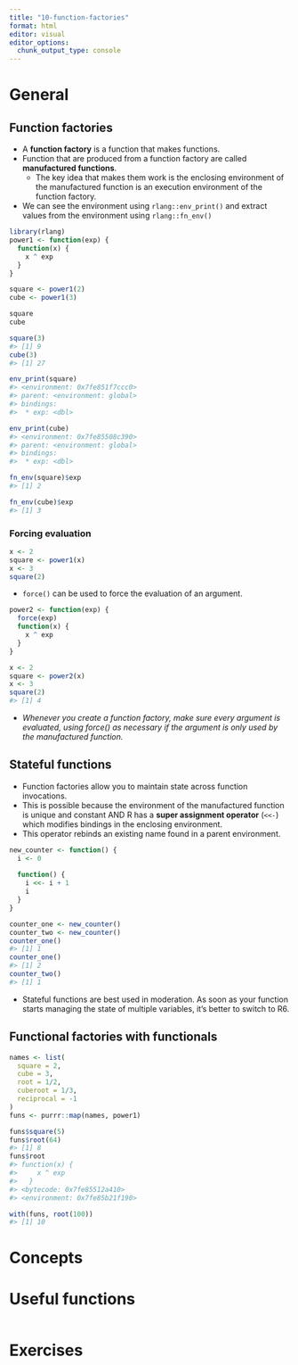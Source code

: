 ```yaml
---
title: "10-function-factories"
format: html
editor: visual
editor_options: 
  chunk_output_type: console
---
```


# General

## Function factories

-   A **function factory** is a function that makes functions.
-   Function that are produced from a function factory are called **manufactured functions**.
    -   The key idea that makes them work is the enclosing environment of the manufactured function is an execution environment of the function factory.
-   We can see the environment using `rlang::env_print()` and extract values from the environment using `rlang::fn_env()`

```r
library(rlang)
power1 <- function(exp) {
  function(x) {
    x ^ exp
  }
}

square <- power1(2)
cube <- power1(3)

square
cube

square(3)
#> [1] 9
cube(3)
#> [1] 27

env_print(square)
#> <environment: 0x7fe851f7ccc0>
#> parent: <environment: global>
#> bindings:
#>  * exp: <dbl>

env_print(cube)
#> <environment: 0x7fe85508c390>
#> parent: <environment: global>
#> bindings:
#>  * exp: <dbl>

fn_env(square)$exp
#> [1] 2

fn_env(cube)$exp
#> [1] 3
```

### Forcing evaluation

```r
x <- 2
square <- power1(x)
x <- 3
square(2)
```

-   `force()` can be used to force the evaluation of an argument.

```r
power2 <- function(exp) {
  force(exp)
  function(x) {
    x ^ exp
  }
}

x <- 2
square <- power2(x)
x <- 3
square(2)
#> [1] 4
```

-   *Whenever you create a function factory, make sure every argument is evaluated, using force() as necessary if the argument is only used by the manufactured function.*

## Stateful functions

-   Function factories allow you to maintain state across function invocations.
-  This is possible because the environment of the manufactured function is unique and constant AND R has a **super assignment operator** (`<<-`) which modifies bindings in the enclosing environment.
- This operator rebinds an existing name found in a parent environment.

```r
new_counter <- function() {
  i <- 0
  
  function() {
    i <<- i + 1
    i
  }
}

counter_one <- new_counter()
counter_two <- new_counter()
counter_one()
#> [1] 1
counter_one()
#> [1] 2
counter_two()
#> [1] 1
```

- Stateful functions are best used in moderation. As soon as your function starts managing the state of multiple variables, it’s better to switch to R6.

## Functional factories with functionals

```r
names <- list(
  square = 2, 
  cube = 3, 
  root = 1/2, 
  cuberoot = 1/3, 
  reciprocal = -1
)
funs <- purrr::map(names, power1)

funs$square(5)
funs$root(64)
#> [1] 8
funs$root
#> function(x) {
#>     x ^ exp
#>   }
#> <bytecode: 0x7fe85512a410>
#> <environment: 0x7fe85b21f190>
```

```r
with(funs, root(100))
#> [1] 10
```


# Concepts

# Useful functions

```r

```

# Exercises
